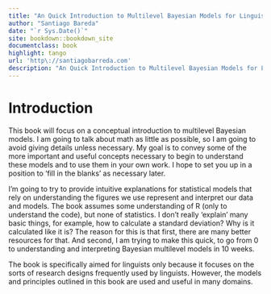 ```yaml
--- 
title: "An Quick Introduction to Multilevel Bayesian Models for Linguistic Researchers"
author: "Santiago Bareda"
date: "`r Sys.Date()`"
site: bookdown::bookdown_site
documentclass: book
highlight: tango
url: 'http\://santiagobarreda.com'
description: "An Quick Introduction to Multilevel Bayesian Models for Linguistic Researchers"
---
```


# Introduction {-}

This book will focus on a conceptual introduction to multilevel Bayesian models. I am going to talk about math as little as possible, so I am going to avoid giving details unless necessary. My goal is to convey some of the more important and useful concepts necessary to begin to understand these models and to use them in your own work. I hope to set you up in a position to 'fill in the blanks' as necessary later. 

I'm going to try to provide intuitive explanations for statistical models that rely on understanding the figures we use represent and interpret our data and models. The book assumes some understanding of R (only to understand the code), but none of statistics. I don't really 'explain' many basic things, for example, how to calculate a standard deviation? Why is it calculated like it is? The reason for this is that first, there are many better resources for that. And second, I am trying to make this quick, to go from 0 to understanding and interpreting Bayesian multilevel models in 10 weeks. 

The book is specifically aimed for linguists only because it focuses on the sorts of research designs frequently used by linguists. However, the models and principles outlined in this book are used and useful in many domains. 



